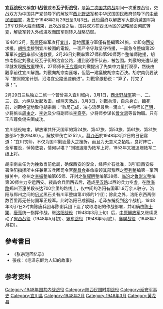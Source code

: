 {{Infobox Military Conflict
|conflict=宜瓦战役
|partof=[[第二次國共內戰|第二次國共內戰]]
|image=
|caption=
|date=1948年2月29日—1948年3月3日
|place=[[陝西省_(中華民國)|陝西省]][[黄龙县|黄龙县]][[瓦子街镇|瓦子街镇]]
|result=中国人民解放军决定性胜利，西北野战军转入战略反攻
|combatant1=[[File:Naval_Jack_of_the_Republic_of_China.svg|22px]] [[中國國民黨|中國國民黨]]<br>[[File:Flag_of_the_Republic_of_China_Army.svg|22px]] [[西安綏靖公署|西安綏靖公署]]
|combatant2=[[File:Flag_of_the_Chinese_Communist_Party.svg|22px]] [[中國共產黨|中國共產黨]]<br>[[File:People's_Liberation_Army_Flag_of_the_People's_Republic_of_China.svg|22px]] [[西北野戰軍|西北野戰軍]]
|commander1=[[File:Flag_of_the_Republic_of_China_Army.svg|22px]] [[胡宗南|胡宗南]]<small> 西安綏靖公署主任</small><br>[[File:Flag_of_the_Republic_of_China_Army.svg|22px]] [[劉戡|劉戡]]（戰敗自戕）<small> 第29軍軍長</small><br>[[File:Flag_of_the_Republic_of_China_Army.svg|22px]] [[嚴明_(1905年)|嚴明]]（戰敗自戕）<small> 整編第90師師長</small>
|commander2=[[File:People's_Liberation_Army_Flag_of_the_People's_Republic_of_China.svg|22px]] [[彭德怀|彭德怀]]<small> 司令员</small>
|strength1=5萬餘人
|strength2=7萬餘人
|casualties1=約29480人<br><small>（包括投降及被俘者）</small>
|casualties2=阵亡1059人，负伤4193人<ref>{{Cite web |url = http://www.81.cn/jsdj/2016-03/01/content_6934864_3.htm |title = 宜川战役：西北野战军饿着肚子用刺刀全歼第29军 |author = 王树增 |date =  |publisher = 人民文学出版社 |language = zh-cn |accessdate = 2017-10-01 |archive-date = 2017-10-01 |archive-url = https://web.archive.org/web/20171001122623/http://www.81.cn/jsdj/2016-03/01/content_6934864_3.htm |dead-url = no }}</ref>
}}
'''宜瓦战役'''又稱'''宜川战役'''或者'''瓦子街战役'''，是[[第二次国共内战|第二次国共内战]]期间一次重要战役，交战双方为中国共产党领导下的解放军[[西北野战军|西北野战军]]和中华民国国民政府领导下的[[中華民國國軍|中華民國國軍]]，发生于1948年2月29日至3月3日。此役最终以解放军大部消滅国军第29军获得大胜而结束，此次战役之后，国共双方在西北地区的战略局面彻底转变，解放军转入外线进攻而国军则转入战略防御。

1948年2月，[[彭德怀|彭德怀]]率军攻打[[宜川|宜川]]，當地[[中華民國國軍|國軍]]守軍僅有整編第24旅，立即向[[西安市_(中華民國)|西安]]求援。[[胡宗南|胡宗南]]接到宜川被围的電報，一面严令守敌坚守待援，一面急令整编第29军军长[[刘戡|刘戡]]率部火速救援。2月26日刘戡率第27师和第90师两个整编师驰援，胡宗南指定刘戡走经瓦子街的洛宜公路，遭到彭德怀伏击，被包围。刘戡的先遣队很早就发现[[中国人民解放军|解放軍]]埋伏，27师师长[[王应尊|王应尊]]向刘戡提出了先集中力量打观亭，然後由觀亭前往宜川解圍。刘戡向胡宗南匯報，但這一建議被胡宗南否決。胡宗南仍要该军 “按照原定计划，沿洛宜公路迅速前进”。刘戡曾激動说：“算了，打完了事！”。

2月29日三纵独立二旅一个营曾突入宜川城内，3月1日，[[西北野战军|西北野战军]]第一、二、三、四、六纵队发起攻击，经两天激战，3月3日，刘戡兵溃，自杀身亡，臨死前，刘戡绝望地致电胡宗南：“败局己成，决心流尽最后一滴血”。中将师长[[嚴明_(中國)|严明]]，少将旅长[[周由之|周由之]]、[[李达|李达]]及少将副师长[[李奇亭|李奇亭]]，少将师参谋长[[曾文思|曾文思]]等皆殉職。只有王应尊負傷突圍成功。

宜川战役結束，解放軍共歼灭国军的第24旅、第47旅、第53旅、第61旅、第31旅旅部5个旅29480人。解放軍伤亡5252人。[[蒋介石|蒋介石]]於1948年3月2日的日记寫道：“宜川丧师，不仅为国军剿匪最大之挫折，而且为无意义之牺牲，良将阵亡，全军覆没，悼恸悲哀，情何以堪？”刘被追赠为陆军上将，1953年又被追赠陆军二级上将。

胡宗南主任为为挽救当前危局，确保西安的安全，经蒋介石批准，3月1日西安绥署洛阳指挥所主任兼第五兵团司令官[[裴昌会|裴昌会]]奉命率领其部豫西之[[罗列|罗列]]整编第一军回撤关中。徐州之[[李振|李振]]整编第65师、开封之[[张耀明|张耀明]]整编第38师、[[临汾|临汾]]之[[鲁崇义|鲁崇义]]整编第30师主力空运西安。裴昌会兵团西去后，造成[[平汉路|平汉路]]以西的兵力空虚。在[[陇海路|陇海路]]郑州至潼关段长达700余里的路线上，仅中间的洛阳有国军1.9万余人驻守，洛阳与郑州之间的[[巩义|巩义]]黑石关有川军整编第41师的1个团；除此之外，洛阳东西两侧数百里再无任何国军正规军。此时洛阳已成孤城，毛泽东捕捉到这个战机，1948年3月7日2时向陈唐兵团与陈谢兵团下达了攻取洛阳的作战部署，并明确由[[陈士榘|陈士榘]]、[[唐亮|唐亮]]统一指挥作战。继[[洛阳战役|洛阳战役]]（1948年3月上旬）后，[[中原解放军|中原解放军]]又继续发动了[[宛西战役|宛西战役]]（1948年5月初）、[[宛东战役|宛东战役]]（1948年5月底）、[[襄樊战役|襄樊战役]]（1948年7月初）。

== 參考書目 ==
*《张宗逊回忆录》
*張戎：《毛泽东鲜为人知的故事》
== 参考资料 ==
{{reflist}}

[[Category:1948年国共内战战役|Category:1948年国共内战战役]]
[[Category:陕西民国时期战役|Category:陕西民国时期战役]]
[[Category:延安军事史|Category:延安军事史]]
[[Category:宜川县|Category:宜川县]]
[[Category:1948年2月|Category:1948年2月]]
[[Category:1948年3月|Category:1948年3月]]
[[Category:黄龙县|Category:黄龙县]]